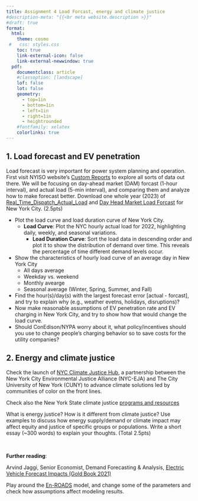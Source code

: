 ```yaml
---
title: Assignment 4 Load Forcast, energy and climate justice
#description-meta: "{{<br meta website.description >}}"
#draft: true
format: 
  html: 
    theme: cosmo
 #   css: styles.css
    toc: true
    link-external-icon: false
    link-external-newwindow: true
  pdf: 
    documentclass: article
    #classoption: [landscape]
    lof: false
    lot: false
    geometry:
      - top=1in
      - bottom=1in
      - left=1in
      - right=1in
      - heightrounded
    #fontfamily: xelatex
    colorlinks: true
---
```



## 1. Load forecast and EV penetration

Load forecast is very important for power system planning and operation. First visit NYISO website's [Custom Reports](https://www.nyiso.com/custom-reports) to explore all sorts of data out there. We will be focusing on day-ahead market (DAM) forcast (1-hour interval), and actual load (5-min interval), and comparing them and analyze how to make forecast better. Download one whole year (2023) of [Real_Time_Dispatch_Actual_Load](/data/2023_OASIS_Real_Time_Dispatch_Actual_Load.csv) and [Day Head Market Load Forcast](/data/2023_OASIS_Day_Ahead_Market_ISO_Load_Forecast.csv) for New York City. (2.5pts) 

- Plot the load curve and load duration curve of New York City.  
  -	**Load Curve**: Plot the NYC hourly actual load for 2022, highlighting daily, weekly, and seasonal variations.
	-	**Load Duration Curve**: Sort the load data in descending order and plot it to show the distribution of demand over time. This reveals the percentage of time different demand levels occur.
- Show the characteristics of hourly load curve of an average day in New York City  
  - All days average  
  - Weekday vs. weekend  
  - Monthly avearge   
  - Seasonal average (Winter, Spring, Summer, and Fall)   
- Find the hour(s)/day(s) with the largest forecast error [actual - forcast], and try to explain why (e.g., weather evetns, holidays, disruptions)?  
- Now make reasonable assumptions of EV penetration rate and EV charging in New York City, and try to show how that would change the load curve. 
- Should ConEdison/NYPA worry about it, what policy/incentives should you use to change people's charging behavior so to save costs for the utility companies? 


## 2. Energy and climate justice

Check the launch of [NYC Climate Justice Hub](https://centerforthehumanities.org/programming/nyc-climate-justice-hub-launch), a partnership between the New York City Environmental Justice Alliance (NYC-EJA) and The City University of New York (CUNY) to advance climate solutions led by communities of color on the front lines. 

Check also the New York State climate justice [programs and resources](https://www.nyserda.ny.gov/All-Programs/Energy-and-Climate-Equity-Strategy/Climate-Justice) 

What is energy justice? How is it different from climate justice? Use examples to discuss how energy supply/demand or climate impact may affect equity and justice of specific groups or populations. Write a short essay (~300 words) to explain your thoughts. (Total 2.5pts)

</br>

**Further reading**: 

Arvind Jaggi, Senior Economist, Demand Forecasting & Analysis, [Electric Vehicle Forecast Impacts (Gold Book 2021)](https://www.nyiso.com/documents/20142/19415353/04%202021%20GoldBook%20EVForecast.pdf/bc823f27-cbbd-669f-8d76-e695d59b9bed)

Play around the [En-ROADS](https://en-roads.climateinteractive.org/scenario.html?v=22.10.0&p1=110&p7=100&p10=5&p16=-0.03&p23=-30&p30=-0.07&p35=2&p39=250&p47=5&p50=5&p53=100&p55=100&p57=-10&p59=-100&p63=8.9&p65=100&p67=100) model, and change some of the parameters and check how assumptions affect modeling results. 

